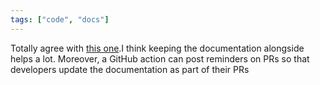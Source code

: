 ```yaml
---
tags: ["code", "docs"]
---
```


Totally agree with [this one](https://hugogiraudel.com/2020/01/23/technical-documentation-for-everyone/).I think keeping the documentation alongside helps a lot. Moreover, a GitHub action can post reminders on PRs so that developers update the documentation as part of their PRs